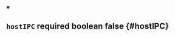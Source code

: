 
<details className="config-field" data-expandable="false" open>
<summary>

## `hostIPC` <span class="config-field-required" data-required="false">required</span> <span class="config-field-type">boolean</span> <span class="config-field-default">false</span> <span class="config-field-enum"></span> {#hostIPC}



</summary>



</details>
